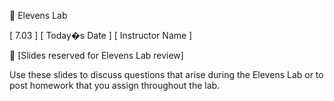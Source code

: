 
Elevens Lab


[ 7.03 ] [ Today�s Date ] [ Instructor Name ]



[Slides reserved for Elevens Lab review]


Use these slides to discuss questions that arise during the Elevens Lab 
or to post homework that you assign throughout the lab.


